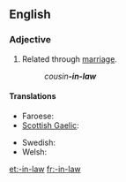 {{also|in-law}}
==English==

===Adjective===
{{en-adj|-|pos=-[[in]]-[[law]]}}

# {{postpositive}} Related through [[marriage]].
#: ''cousin'''-in-law'''''

====Translations====
{{trans-top|related through marriage}}
* Faroese: {{t-|fo|ver-}}
* [[Scottish Gaelic]]: {{t-|gd|-cèile}}
{{trans-mid}}
* Swedish: {{t-|sv|svär-}}
* Welsh: {{t-|cy|-yng-nghyfraith}}
{{trans-bottom}}

[[et:-in-law]]
[[fr:-in-law]]